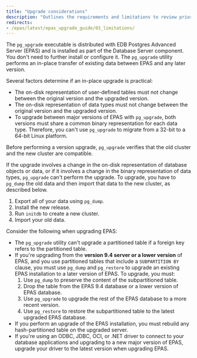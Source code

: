 ```yaml
---
title: "Upgrade considerations"
description: "Outlines the requirements and limitations to review prior to upgrading"
redirects:
- /epas/latest/epas_upgrade_guide/03_limitations/
---
```


The `pg_upgrade` executable is distributed with EDB Postgres Advanced Server (EPAS) and is installed as part of the Database Server component. You don't need to further install or configure it. The `pg_upgrade` utility performs an in-place transfer of existing data between EPAS and any later version.

Several factors determine if an in-place upgrade is practical:

-   The on-disk representation of user-defined tables must not change between the original version and the upgraded version.
-   The on-disk representation of data types must not change between the original version and the upgraded version.
-   To upgrade between major versions of EPAS with `pg_upgrade`, both versions must share a common binary representation for each data type. Therefore, you can't use `pg_upgrade` to migrate from a 32-bit to a 64-bit Linux platform.

Before performing a version upgrade, `pg_upgrade` verifies that the old cluster and the new cluster are compatible.

If the upgrade involves a change in the on-disk representation of database objects or data, or if it involves a change in the binary representation of data types, `pg_upgrade` can't perform the upgrade. To upgrade, you have to `pg_dump` the old data and then import that data to the new cluster, as described below.

1.  Export all of your data using `pg_dump`. 
1.  Install the new release. 
1.  Run `initdb` to create a new cluster. 
1.  Import your old data.

Consider the following when upgrading EPAS:

-   The `pg_upgrade` utility can't upgrade a partitioned table if a foreign key refers to the partitioned table.
-   If you're upgrading from the **version 9.4 server or a lower version** of EPAS, and you use partitioned tables that include a `SUBPARTITION BY` clause, you must use `pg_dump` and `pg_restore` to upgrade an existing EPAS installation to a later version of EPAS. To upgrade, you must:
    1.  Use `pg_dump` to preserve the content of the subpartitioned table.
    2.  Drop the table from the EPAS 9.4 database or a lower version of EPAS database.
    3.  Use `pg_upgrade` to upgrade the rest of the EPAS database to a more recent version.
    4.  Use `pg_restore` to restore the subpartitioned table to the latest upgraded EPAS database.
-   If you perform an upgrade of the EPAS installation, you must rebuild any hash-partitioned table on the upgraded server.
-   If you're using an ODBC, JDBC, OCI, or .NET driver to connect to your database applications and upgrading to a new major version of EPAS, upgrade your driver to the latest version when upgrading EPAS.
